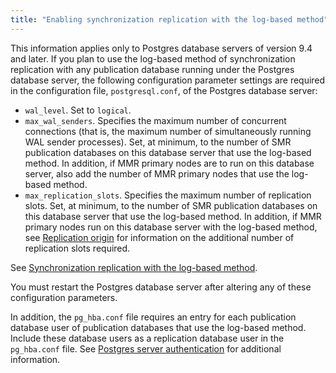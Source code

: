 ```yaml
---
title: "Enabling synchronization replication with the log-based method"
---
```


<div id="enable_sync_replication_with_log-based_method" class="registered_link"></div>

This information applies only to Postgres database servers of version 9.4 and later. If you plan to use the log-based method of synchronization replication with any publication database running under the Postgres database server, the following configuration parameter settings are required in the configuration file, `postgresql.conf`, of the Postgres database server:

-   `wal_level`. Set to `logical`.
-   `max_wal_senders`. Specifies the maximum number of concurrent connections (that is, the maximum number of simultaneously running WAL sender processes). Set, at minimum, to the number of SMR publication databases on this database server that use the log-based method. In addition, if MMR primary nodes are to run on this database server, also add the number of MMR primary nodes that use the log-based method.
-   `max_replication_slots`. Specifies the maximum number of replication slots. Set, at minimum, to the number of SMR publication databases on this database server that use the log-based method. In addition, if MMR primary nodes run on this database server with the log-based method, see [Replication origin](../../02_overview/02_replication_concepts_and_definitions/10_sync_replication_log_based/04_replication_origin/#replication_origin) for information on the additional number of replication slots required.

See [Synchronization replication with the log-based method](../../02_overview/02_replication_concepts_and_definitions/10_sync_replication_log_based/#sync_replication_log_based).

You must restart the Postgres database server after altering any of these configuration parameters.

In addition, the `pg_hba.conf` file requires an entry for each publication database user of publication databases that use the log-based method. Include these database users as a replication database user in the `pg_hba.conf` file. See [Postgres server authentication](06_verifying_host_accessibility/#postgres_server_auth) for additional information.
